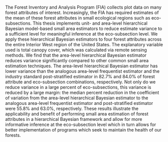 The Forest Inventory and Analysis Program (FIA) collects plot data on many forest attributes of interest. Increasingly, the FIA has required estimates of the mean of these forest attributes in small ecological regions such as eco-subsections. This thesis implements unit- and area-level hierarchical Bayesian model-based small area estimators to reduce estimate variance to a sufficient level for meaningful inference at the eco-subsection level. We apply these hierarchical Bayesian estimators to four forest attributes across the entire Interior West region of the United States. The explanatory variable used is total canopy cover, which was calculated via remote sensing methods. We find that the area-level hierarchical Bayesian estimator reduces variance significantly compared to other common small area estimation techniques. The area-level hierarchical Bayesian estimator has lower variance than the analogous area-level frequentist estimator and the industry standard post-stratified estimator in 82.7% and 84.0% of forest attribute and eco-subsection combinations, respectively. Not only do we reduce variance in a large percent of eco-subsections, this variance is reduced by a large margin: the median percent reduction in the coefficient of variation from the area-level hierarchical Bayesian estimator to the analogous area-level frequentist estimator and post-stratified estimator were 55.8% and 63.0%, respectively. These results illustrate the applicability and benefit of performing small area estimation of forest attributes in a hierarchical Bayesian framework and allow for more informative inference at the eco-subsection level which in turn allows for better implementation of programs which seek to maintain the health of our forests. 
